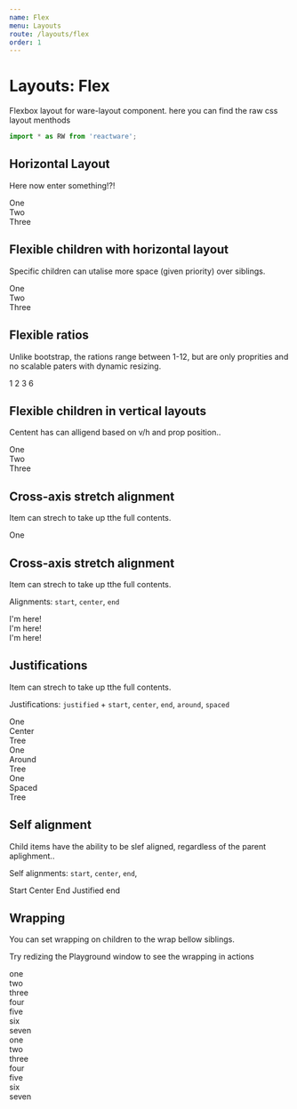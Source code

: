 ```yaml
---
name: Flex
menu: Layouts
route: /layouts/flex
order: 1
---
```



# Layouts: Flex

Flexbox layout for ware-layout component. here you can find the raw css layout menthods

```jsx
import * as RW from 'reactware';
```

## Horizontal Layout

Here now enter something!?!

<Playground className="Rw_Layouts_Flex">
  <Rw.Layouts.Flex horizontal>
    <div>One</div>
    <div>Two</div>
    <div>Three</div>
  </Rw.Layouts.Flex>
</Playground>

## Flexible children with horizontal layout

Specific children can utalise more space (given priority) over siblings.

<Playground className="Rw_Layouts_Flex">
  <Rw.Layouts.Flex horizontal>
    <div>One</div>
    <Rw.Layouts.Flex auto>Two</Rw.Layouts.Flex>
    <div>Three</div>
  </Rw.Layouts.Flex>
</Playground>

## Flexible ratios

Unlike bootstrap, the rations range between 1-12, but are only proprities and no scalable paters with dynamic resizing.

<Playground className="Rw_Layouts_Flex">
  <Rw.Layouts.Flex horizontal>
    <Rw.Layouts.Flex ratio="1">1</Rw.Layouts.Flex>
    <Rw.Layouts.Flex ratio="2">2</Rw.Layouts.Flex>
    <Rw.Layouts.Flex ratio="3">3</Rw.Layouts.Flex>
    <Rw.Layouts.Flex ratio="6">6</Rw.Layouts.Flex>
  </Rw.Layouts.Flex>
</Playground>


## Flexible children in vertical layouts

Centent has can alligend based on v/h and prop position..

<Playground className="Rw_Layouts_Flex">
  <Rw.Layouts.Flex vertical style={{height:"250px"}}>
    <div>One</div>
    <Rw.Layouts.Flex auto>Two</Rw.Layouts.Flex>
    <div>Three</div>
  </Rw.Layouts.Flex>
</Playground>


## Cross-axis stretch alignment

Item can strech to take up tthe full contents.

<Playground className="Rw_Layouts_Flex">
  <Rw.Layouts.Flex horizontal style={{height:"150px"}}>
    <div>One</div>
  </Rw.Layouts.Flex>
</Playground>

## Cross-axis stretch alignment

Item can strech to take up tthe full contents.

Alignments: `start`, `center`, `end`

<Playground className="Rw_Layouts_Flex">
  <Rw.Layouts.Flex vertical start>
    <div>I'm here!</div>
  </Rw.Layouts.Flex>
</Playground>

<Playground className="Rw_Layouts_Flex">
  <Rw.Layouts.Flex vertical center>
    <div>I'm here!</div>
  </Rw.Layouts.Flex>
</Playground>

<Playground className="Rw_Layouts_Flex">
  <Rw.Layouts.Flex vertical end>
    <div>I'm here!</div>
  </Rw.Layouts.Flex>
</Playground>


## Justifications

Item can strech to take up tthe full contents.


Justifications: `justified` + `start`, `center`, `end`, `around`, `spaced`

<Playground className="Rw_Layouts_Flex">
  <Rw.Layouts.Flex horizontal justified center>
    <div>One</div>
    <div>Center</div>
    <div>Tree</div>
  </Rw.Layouts.Flex>
</Playground>

<Playground className="Rw_Layouts_Flex">
  <Rw.Layouts.Flex horizontal justified around>
    <div>One</div>
    <div>Around</div>
    <div>Tree</div>
  </Rw.Layouts.Flex>
</Playground>

<Playground className="Rw_Layouts_Flex">
  <Rw.Layouts.Flex horizontal justified spaced>
    <div>One</div>
    <div>Spaced</div>
    <div>Tree</div>
  </Rw.Layouts.Flex>
</Playground>


## Self alignment

Child items have the ability to be slef aligned, regardless of the parent aplighment..

Self alignments: `start`, `center`, `end`,

<Playground className="Rw_Layouts_Flex">
  <Rw.Layouts.Flex horizontal style={{height:"150px"}}>
    <Rw.Layouts.Flex self start>Start</Rw.Layouts.Flex>
    <Rw.Layouts.Flex self center>Center</Rw.Layouts.Flex>
    <Rw.Layouts.Flex self end>End</Rw.Layouts.Flex>
    <Rw.Layouts.Flex justified end>Justified end</Rw.Layouts.Flex>
  </Rw.Layouts.Flex>
</Playground>


## Wrapping

You can set wrapping on children to the wrap bellow siblings.

Try redizing the Playground window to see the wrapping in actions

<Playground className="Rw_Layouts_Flex">
  <Rw.Layouts.Flex horizontal wrap>
    <div>one</div>
    <div>two</div>
    <div>three</div>
    <div>four</div>
    <div>five</div>
    <div>six</div>
    <div>seven</div>
  </Rw.Layouts.Flex>
</Playground>

<Playground className="Rw_Layouts_Flex">
  <Rw.Layouts.Flex vertical wrap style={{height: "150px"}}>
    <div>one</div>
    <div>two</div>
    <div>three</div>
    <div>four</div>
    <div>five</div>
    <div>six</div>
    <div>seven</div>
  </Rw.Layouts.Flex>
</Playground>

<PropsTable of={Rw.Layouts.Flex} />
